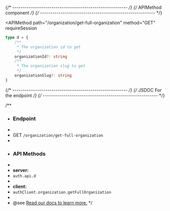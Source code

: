 {/* -------------------------------------------------------- */}
{/*                   APIMethod component                    */}
{/* -------------------------------------------------------- */}

<APIMethod
  path="/organization/get-full-organization"
  method="GET"
  requireSession
>
```ts
type d = {
    /**
     * The organization id to get 
     */
    organizationId?: string
    /**
     * The organization slug to get 
     */
    organizationSlug?: string
}
```
</APIMethod>

{/* -------------------------------------------------------- */}
{/*                JSDOC For the endpoint                    */}
{/* -------------------------------------------------------- */}

/**
 * ### Endpoint
 * 
 * GET `/organization/get-full-organization`
 * 
 * ### API Methods
 * 
 * **server:**
 * `auth.api.d`
 * 
 * **client:**
 * `authClient.organization.getFullOrganization`
 * 
 * @see [Read our docs to learn more.](https://better-auth.com/docs/plugins/organization#api-method-organization-get-full-organization)
 */